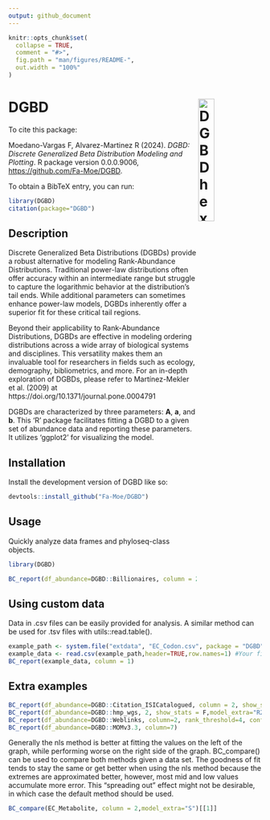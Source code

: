 ```yaml
---
output: github_document
---
```



<!-- README.md is generated from README.Rmd. Please edit that file -->

```r
knitr::opts_chunk$set(
  collapse = TRUE,
  comment = "#>",
  fig.path = "man/figures/README-",
  out.width = "100%"
)
```

# DGBD <img src="inst/figures/DGBD.png" alt="DGBD hexSticker" align="right" width = "25%" height="25%"/>

<!-- badges: start -->
<!-- badges: end -->

To cite this package:

Moedano-Vargas F, Alvarez-Martinez R (2024). _DGBD: Discrete
Generalized Beta Distribution Modeling and Plotting_. R package
version 0.0.0.9006, <https://github.com/Fa-Moe/DGBD>.

To obtain a BibTeX entry, you can run:

``` r
library(DGBD)
citation(package="DGBD")
```

## Description

Discrete Generalized Beta Distributions (DGBDs) provide a robust alternative for modeling Rank-Abundance Distributions. Traditional power-law distributions often offer accuracy within an intermediate range but struggle to capture the logarithmic behavior at the distribution's tail ends. While additional parameters can sometimes enhance power-law models, DGBDs inherently offer a superior fit for these critical tail regions.

Beyond their applicability to Rank-Abundance Distributions, DGBDs are effective in modeling ordering distributions across a wide array of biological systems and disciplines. This versatility makes them an invaluable tool for researchers in fields such as ecology, demography, bibliometrics, and more. For an in-depth exploration of DGBDs, please refer to Martínez-Mekler et al. (2009) at https://doi.org/10.1371/journal.pone.0004791

DGBDs are characterized by three parameters: **A**, **a**, and **b**. This 'R' package facilitates fitting a DGBD to a given set of abundance data and reporting these parameters. It utilizes 'ggplot2' for visualizing the model.


## Installation

Install the development version of DGBD like so:

``` r
devtools::install_github("Fa-Moe/DGBD")
```

## Usage

Quickly analyze data frames and  phyloseq-class objects.

```r
library(DGBD)

BC_report(df_abundance=DGBD::Billionaires, column = 2, show_stats = F, model_extra = "S")

```

## Using custom data

Data in .csv files can be easily provided for analysis. A similar method can be used for .tsv files with utils::read.table().

```r
example_path <- system.file("extdata", "EC_Codon.csv", package = "DGBD") #This is just a string of text with the path of the .csv file
example_data <- read.csv(example_path,header=TRUE,row.names=1) #Your file might or might not have headers and row names.
BC_report(example_data, column = 1)
```

## Extra examples

```r
BC_report(df_abundance=DGBD::Citation_ISICatalogued, column = 2, show_stats = F,rank_threshold=1)
BC_report(df_abundance=DGBD::hmp_wgs, 2, show_stats = F,model_extra="R2",gfx_label_coords=c(50,1)) 
BC_report(df_abundance=DGBD::Weblinks, column=2, rank_threshold=4, confidence_interval=0.99)
BC_report(df_abundance=DGBD::MOMv3.3, column=7)


```

Generally the nls method is better at fitting the values on the left of the graph, while performing worse on the right side of the graph. BC_compare() can be used to compare both methods given a data set. The goodness of fit tends to stay the same or get better when using the nls method because the extremes are approximated better, however, most mid and low values accumulate more error. This "spreading out" effect might not be desirable, in which case the default method should be used.

```r
BC_compare(EC_Metabolite, column = 2,model_extra="S")[[1]]

```
